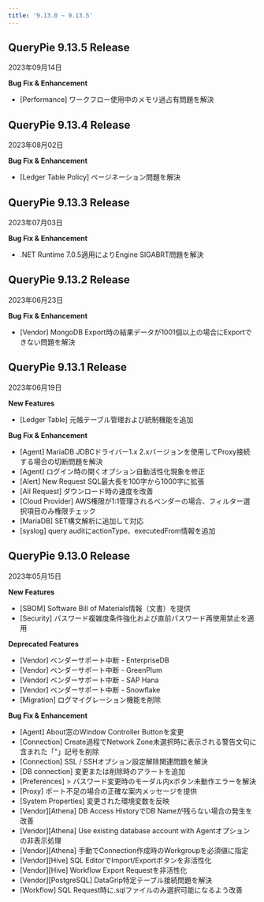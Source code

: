 ```yaml
---
title: '9.13.0 ~ 9.13.5'
---
```


## QueryPie 9.13.5 Release

2023年09月14日

**Bug Fix & Enhancement**

* [Performance] ワークフロー使用中のメモリ過占有問題を解決


## QueryPie 9.13.4 Release

2023年08月02日

**Bug Fix & Enhancement**

* [Ledger Table Policy] ページネーション問題を解決


## QueryPie 9.13.3 Release 

2023年07月03日

**Bug Fix & Enhancement**

* .NET Runtime 7.0.5適用によりEngine SIGABRT問題を解決


## QueryPie 9.13.2 Release 

2023年06月23日

**Bug Fix & Enhancement**

* [Vendor] MongoDB Export時の結果データが1001個以上の場合にExportできない問題を解決


## QueryPie 9.13.1 Release

2023年06月19日

**New Features**

* [Ledger Table] 元帳テーブル管理および統制機能を追加


**Bug Fix & Enhancement**

* [Agent] MariaDB JDBCドライバー1.x 2.xバージョンを使用してProxy接続する場合の切断問題を解決
* [Agent] ログイン時の開くオプション自動活性化現象を修正
* [Alert] New Request SQL最大長を100字から1000字に拡張
* [All Request] ダウンロード時の速度を改善
* [Cloud Provider] AWS権限が1:1管理されるベンダーの場合、フィルター選択項目のみ権限チェック
* [MariaDB] SET構文解析に追加して対応
* [syslog] query auditにactionType、executedFrom情報を追加


## QueryPie 9.13.0 Release

2023年05月15日

**New Features**

* [SBOM] Software Bill of Materials情報（文書）を提供
* [Security] パスワード複雑度条件強化および直前パスワード再使用禁止を適用


**Deprecated Features**

* [Vendor] ベンダーサポート中断 - EnterpriseDB
* [Vendor] ベンダーサポート中断 - GreenPlum
* [Vendor] ベンダーサポート中断 - SAP Hana
* [Vendor] ベンダーサポート中断 - Snowflake
* [Migration] ログマイグレーション機能を削除


**Bug Fix & Enhancement**

* [Agent] About窓のWindow Controller Buttonを変更
* [Connection] Create過程でNetwork Zone未選択時に表示される警告文句に含まれた「"」記号を削除
* [Connection] SSL / SSHオプション設定解除関連問題を解決
* [DB connection] 変更または削除時のアラートを追加
* [Preferences] &gt; パスワード変更時のモーダル内xボタン未動作エラーを解決
* [Proxy] ポート不足の場合の正確な案内メッセージを提供
* [System Properties] 変更された環境変数を反映
* [Vendor][Athena] DB Access HistoryでDB Nameが残らない場合の発生を改善
* [Vendor][Athena] Use existing database account with Agentオプションの非表示処理
* [Vendor][Athena] 手動でConnection作成時のWorkgroupを必須値に指定
* [Vendor][Hive] SQL EditorでImport/Exportボタンを非活性化
* [Vendor][Hive] Workflow Export Requestを非活性化
* [Vendor][PostgreSQL] DataGrip特定テーブル接続問題を解決
* [Workflow] SQL Request時に.sqlファイルのみ選択可能になるよう改善
